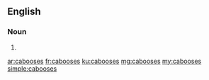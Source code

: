 ==English==

===Noun===
{{head|en}}

# {{plural of|caboose}}

[[ar:cabooses]]
[[fr:cabooses]]
[[ku:cabooses]]
[[mg:cabooses]]
[[my:cabooses]]
[[simple:cabooses]]